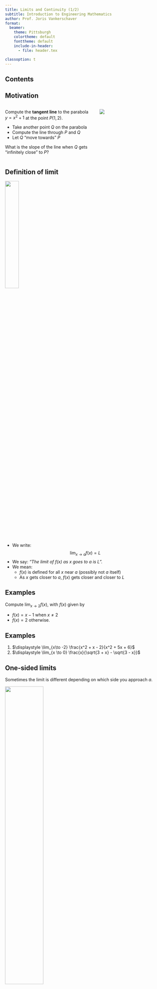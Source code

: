 ```yaml
---
title: Limits and Continuity (1/2)
subtitle: Introduction to Engineering Mathematics
author: Prof. Joris Vankerschaver
format:
  beamer:
    theme: Pittsburgh
    colortheme: default
    fonttheme: default
    include-in-header:
      - file: header.tex

classoption: t
---
```


## Contents

\tableofcontents

## Motivation

:::: {.columns align=center}

::: {.column width="60%"}

Compute the **tangent line** to the parabola $y = x^2 + 1$ at the point $P(1, 2)$.

- Take another point $Q$ on the parabola
- Compute the line through $P$ and $Q$
- Let $Q$ "move towards" $P$

What is the slope of the line when $Q$ gets "infinitely close" to $P$?

:::

::: {.column width="40%"}


![](./images/03-limits-continuity/tangent-parabola.svg){fig-align="center"}

:::

::::

## Definition of limit

![](./images/03-limits-continuity/limit-definition.svg){fig-align="center" height="30%"}

- We write:
$$
    \lim_{x \to a}f(x) = L
$$
- We say: *"The limit of $f(x)$ as $x$ goes to $a$ is $L$".*
- We mean:
  - $f(x)$ is defined for all $x$ near $a$ (possibly not $a$ itself)
  - As $x$ gets closer to $a$, $f(x)$ gets closer and closer to $L$ 


## Examples

Compute $\displaystyle \lim_{x \to 2} f(x)$, with $f(x)$ given by 

- $f(x) = x - 1$ when $x \ne 2$
- $f(x) = 2$ otherwise.


## Examples

1. $\displaystyle \lim_{x\to -2} \frac{x^2 + x - 2}{x^2 + 5x + 6}$
2. $\displaystyle \lim_{x \to 0} \frac{x}{\sqrt{3 + x} - \sqrt{3 - x}}$


## One-sided limits

Sometimes the limit is different depending on which side you approach $a$.

![](./images/03-limits-continuity/left-right-limit.svg){fig-align="center" width="50%"}

$$
  \lim_{x\to 0} f(x) = ?
$$

- $+2$ when $x \to 0$ from left
- $-2$ when $x \to 0$ from right


## Definition

:::: {.columns}
::: {.column width="46%"}
**Left** Limit: 
$$
    \lim_{x \to a-}f(x) = L
$$

- $f(x)$ defined to the **left** of $a$
- $f(x) \to L$ as $x \to a$ from the **left**

![](./images/03-limits-continuity/left-limit.svg){fig-align="center" height=200}

:::
::: {.column width="6%"}
:::
::: {.column width="48%"}
**Right** Limit: 
$$
    \lim_{x \to a+}f(x) = M
$$

- $f(x)$ defined to the **right** of $a$
- $f(x) \to M$ as $x \to a$ from the **right**

![](./images/03-limits-continuity/right-limit.svg){fig-align="center" height=200}

:::

::::




## Relation with two-sided limit

The two-sided limit exists,
$$
    \lim_{x \to a} f(x) = L,
$$
if and only if both one-sided limits exist and are equal:
$$
    \lim_{x \to a+} f(x) = L \quad \text{and} \quad \lim_{x \to a-} f(x) = L
$$

## Examples


1. $\displaystyle \lim_{x\to 0+} \sqrt{x}$
2. $\displaystyle \lim_{x \to 0} \frac{|x|}{x}$
3. $\displaystyle \lim_{x \to 2} \frac{|x-2|}{x^2 + x - 6}$
4. $\displaystyle \lim_{x\to\pi}f(x)$, where $f(x) = \sin x$ when $x < \pi$ and $f(x) = \sqrt{x - \pi}$ otherwise.


## Limit laws

1. $\lim_{x \to a} x = a$
2. $\lim_{x \to a} c = c$
3. $\lim_{x \to a} (f(x) + g(x)) = \lim_{x \to a} f(x) + \lim_{x \to a} g(x)$
4. $\lim_{x \to a} (c(f(x))) = c \lim_{x \to a} f(x)$
5. $\lim_{x \to a}(f(x)g(x)) = \lim_{x \to a}f(x) \lim_{x \to a}g(x)$
6. $\lim_{x \to a} \frac{f(x)}{g(x)} = \frac{\lim_{x \to a}f(x)}{\lim_{x \to a}g(x)}$ if $\lim_{x \to a} g(x) \ne 0$
7. $\lim_{x \to a}\left(f(x)^{m/n}\right) = \left( \lim_{x \to a}f(x) \right)^{m/n} = L^{m/n}$, 
   - If $n$ even: $L$ must be positive
   - If $m < 0$: $L$ must be different from 0.
   
   
## Limit laws

8. If $f(x) = g(x)$ for all $x \ne a$ close to $a$, then $\lim_{x \to a} f(x) = \lim_{x \to a}g(x)$.
9. If $f(x) \le g(x)$ for all $x \ne a$ close to $a$, then $\lim_{x \to a} f(x) \le \lim_{x \to a}g(x)$.

These laws also hold for one-sided limits, with appropriate modifications.

## Limits of polynomials and rational functions

- Polynomial: $P(x) = a_0 + a_1 x + a_2 x^2 + \cdots + a_n x^n$
  $$
      \lim_{x \to a} P(x) = P(a).
  $$

- Rational function: $F(x) = \frac{P(x)}{Q(x)}$, with $P(x)$, $Q(x)$ polynomials
  $$
      \lim_{x \to a} F(x) = \frac{\lim_{x \to a} P(x)}{\lim_{x \to a} Q(x)} = \frac{P(a)}{Q(a)}
      \quad \text{if $Q(a) \ne 0$}.
  $$
  
## The squeeze theorem

Lets you compute the limit of a difficult function $g(x)$ "squeezed" between two simple functions $f(x)$ and $h(x)$.

Suppose 

1. $f(x) \le g(x) \le h(x)$ for some $x$ near $a$
2.  $\lim_{x \to a}f(x) = \lim_{x \to a} h(x) = L$. 

Then
$$
\lim_{x \to a} g(x) = L.
$$

## Example

Compute $\displaystyle \lim_{t \to 0} t^2 \sin\left(\frac{1}{t}\right)$.

##

![](./images/03-limits-continuity/squeeze-theorem.png)

Source: [Wolfram Alpha](https://www.wolframalpha.com/input?i=plot+t%5E2*sin%281%2Ft%29)

